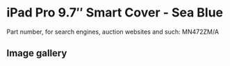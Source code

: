 
# iPad Pro 9.7″ Smart Cover - Sea Blue

Part number, for search engines, auction websites and such: MN472ZM/A

## Image gallery

<div style={{ width: "768px" }}>
  <GalleryComponent
    images={[
      {
        original: "/everysource/MN472.webp",
        thumbnail: "/everypreview/MN472.webp",
      },
      {
        original: "/everysource/MN472_AV1_GOLD.webp",
        thumbnail: "/everypreview/MN472_AV1_GOLD.webp",
      },
      {
        original: "/everysource/MN472_AV1_ROSEGOLD.webp",
        thumbnail: "/everypreview/MN472_AV1_ROSEGOLD.webp",
      },
      {
        original: "/everysource/MN472_AV1_SILVER.webp",
        thumbnail: "/everypreview/MN472_AV1_SILVER.webp",
      },
      {
        original: "/everysource/MN472_AV1_SPACE_GRAY.webp",
        thumbnail: "/everypreview/MN472_AV1_SPACE_GRAY.webp",
      },
      {
        original: "/everysource/MN472_AV2.webp",
        thumbnail: "/everypreview/MN472_AV2.webp",
      },
      {
        original: "/everysource/MN472_AV3.webp",
        thumbnail: "/everypreview/MN472_AV3.webp",
      }
    ]}
  />
</div>